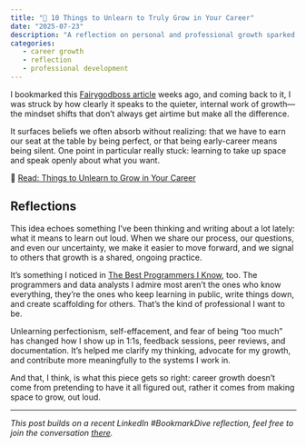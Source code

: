 ```yaml
---
title: "📌 10 Things to Unlearn to Truly Grow in Your Career"
date: "2025-07-23"
description: "A reflection on personal and professional growth sparked by a Fairygodboss article about the habits that hold us back."
categories:
   - career growth
   - reflection
   - professional development
---
```


I bookmarked this [Fairygodboss article](https://fairygodboss.com/articles/things-to-unlearn-to-grow-in-your-career) weeks ago, and coming back to it, I was struck by how clearly it speaks to the quieter, internal work of growth—the mindset shifts that don’t always get airtime but make all the difference.

It surfaces beliefs we often absorb without realizing: that we have to earn our seat at the table by being perfect, or that being early-career means being silent. One point in particular really stuck: learning to take up space and speak openly about what you want.

🔗 [Read: Things to Unlearn to Grow in Your Career](https://fairygodboss.com/articles/things-to-unlearn-to-grow-in-your-career)

## Reflections

This idea echoes something I’ve been thinking and writing about a lot lately: what it means to learn out loud. When we share our process, our questions, and even our uncertainty, we make it easier to move forward, and we signal to others that growth is a shared, ongoing practice.

It’s something I noticed in [The Best Programmers I Know](https://endler.dev/2025/best-programmers/), too. The programmers and data analysts I admire most aren’t the ones who know everything, they’re the ones who keep learning in public, write things down, and create scaffolding for others. That’s the kind of professional I want to be.

Unlearning perfectionism, self-effacement, and fear of being “too much” has changed how I show up in 1:1s, feedback sessions, peer reviews, and documentation. It’s helped me clarify my thinking, advocate for my growth, and contribute more meaningfully to the systems I work in.

And that, I think, is what this piece gets so right: career growth doesn’t come from pretending to have it all figured out, rather it comes from making space to grow, out loud.

---

*This post builds on a recent LinkedIn #BookmarkDive reflection, feel free to join the conversation [there]().*
